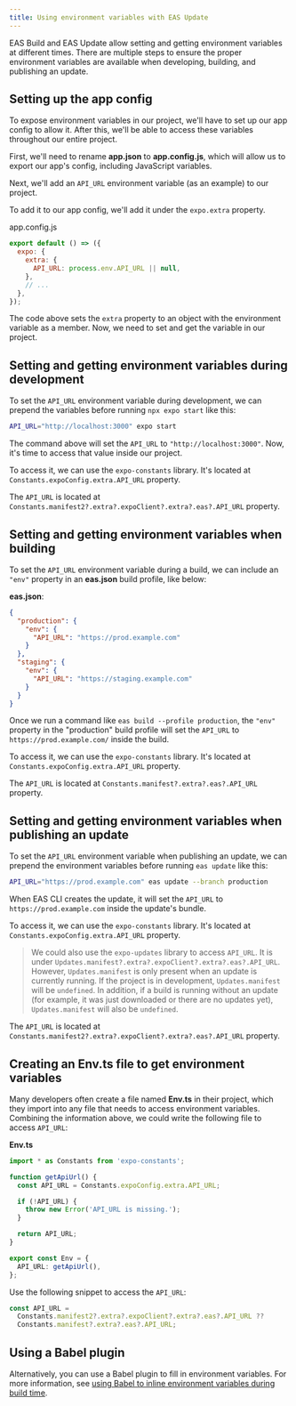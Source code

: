 ```yaml
---
title: Using environment variables with EAS Update
---
```



EAS Build and EAS Update allow setting and getting environment variables at different times. There are multiple steps to ensure the proper environment variables are available when developing, building, and publishing an update.

## Setting up the app config

To expose environment variables in our project, we'll have to set up our app config to allow it. After this, we'll be able to access these variables throughout our entire project.

First, we'll need to rename **app.json** to **app.config.js**, which will allow us to export our app's config, including JavaScript variables.

Next, we'll add an `API_URL` environment variable (as an example) to our project.

To add it to our app config, we'll add it under the `expo.extra` property.

app.config.js

```js
export default () => ({
  expo: {
    extra: {
      API_URL: process.env.API_URL || null,
    },
    // ...
  },
});
```

The code above sets the `extra` property to an object with the environment variable as a member. Now, we need to set and get the variable in our project.

## Setting and getting environment variables during development

To set the `API_URL` environment variable during development, we can prepend the variables before running `npx expo start` like this:

```bash
API_URL="http://localhost:3000" expo start
```

The command above will set the `API_URL` to `"http://localhost:3000"`. Now, it's time to access that value inside our project.

To access it, we can use the `expo-constants` library. It's located at `Constants.expoConfig.extra.API_URL` property.

<Collapsible summary="Using SDK 45 or below?">

The `API_URL` is located at `Constants.manifest2?.extra?.expoClient?.extra?.eas?.API_URL` property.

</Collapsible>

## Setting and getting environment variables when building

To set the `API_URL` environment variable during a build, we can include an `"env"` property in an **eas.json** build profile, like below:

**eas.json**:

```json
{
  "production": {
    "env": {
      "API_URL": "https://prod.example.com"
    }
  },
  "staging": {
    "env": {
      "API_URL": "https://staging.example.com"
    }
  }
}
```

Once we run a command like `eas build --profile production`, the `"env"` property in the "production" build profile will set the `API_URL` to `https://prod.example.com/` inside the build.

To access it, we can use the `expo-constants` library. It's located at `Constants.expoConfig.extra.API_URL` property.

<Collapsible summary="Using SDK 45 or below?">

The `API_URL` is located at `Constants.manifest?.extra?.eas?.API_URL` property.

</Collapsible>

## Setting and getting environment variables when publishing an update

To set the `API_URL` environment variable when publishing an update, we can prepend the environment variables before running `eas update` like this:

```bash
API_URL="https://prod.example.com" eas update --branch production
```

When EAS CLI creates the update, it will set the `API_URL` to `https://prod.example.com` inside the update's bundle.

To access it, we can use the `expo-constants` library. It's located at `Constants.expoConfig.extra.API_URL` property.

> We could also use the `expo-updates` library to access `API_URL`. It is under `Updates.manifest?.extra?.expoClient?.extra?.eas?.API_URL`. However, `Updates.manifest` is only present when an update is currently running. If the project is in development, `Updates.manifest` will be `undefined`. In addition, if a build is running without an update (for example, it was just downloaded or there are no updates yet), `Updates.manifest` will also be `undefined`.

<Collapsible summary="Using SDK 45 or below?">

The `API_URL` is located at `Constants.manifest2?.extra?.expoClient?.extra?.eas?.API_URL` property.

</Collapsible>

## Creating an Env.ts file to get environment variables

Many developers often create a file named **Env.ts** in their project, which they import into any file that needs to access environment variables. Combining the information above, we could write the following file to access `API_URL`:

**Env.ts**

```ts
import * as Constants from 'expo-constants';

function getApiUrl() {
  const API_URL = Constants.expoConfig.extra.API_URL;

  if (!API_URL) {
    throw new Error('API_URL is missing.');
  }

  return API_URL;
}

export const Env = {
  API_URL: getApiUrl(),
};
```

<Collapsible summary="Using SDK 45 or below?">

Use the following snippet to access the `API_URL`:

```ts
const API_URL =
  Constants.manifest2?.extra?.expoClient?.extra?.eas?.API_URL ??
  Constants.manifest?.extra?.eas?.API_URL;
```

</Collapsible>

## Using a Babel plugin

Alternatively, you can use a Babel plugin to fill in environment variables. For more information, see [using Babel to inline environment variables during build time](guides/environment-variables/#using-babel-to-inline-environment-variables-during).
